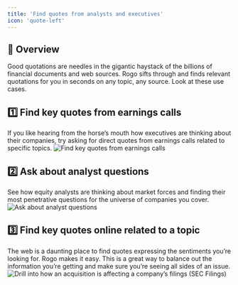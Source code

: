 ```yaml
---
title: 'Find quotes from analysts and executives'
icon: 'quote-left'
---
```


## 🤖 Overview
Good quotations are needles in the gigantic haystack of the billions of financial documents and web sources. Rogo sifts through and finds relevant quotations for you in seconds on any topic, any source. Look at these use cases.

## 1️⃣ Find key quotes from earnings calls
If you like hearing from the horse’s mouth how executives are thinking about their companies, try asking for direct quotes from earnings calls related to specific topics.
<img
	className="block dark:hidden"
	src="/images/use-case-7-1.png"
	alt="Find key quotes from earnings calls"
/>

## 2️⃣ Ask about analyst questions
See how equity analysts are thinking about market forces and finding their most penetrative questions for the universe of companies you cover.
<img
	className="block dark:hidden"
	src="/images/use-case-7-2.png"
	alt="Ask about analyst questions"
/>

## 3️⃣ Find key quotes online related to a topic
The web is a daunting place to find quotes expressing the sentiments you’re looking for. Rogo makes it easy. This is a great way to balance out the information you’re getting and make sure you’re seeing all sides of an issue.
<img
	className="block dark:hidden"
	src="/images/use-case-7-3.png"
	alt="Drill into how an acquisition is affecting a company’s filings (SEC Filings)"
/>
